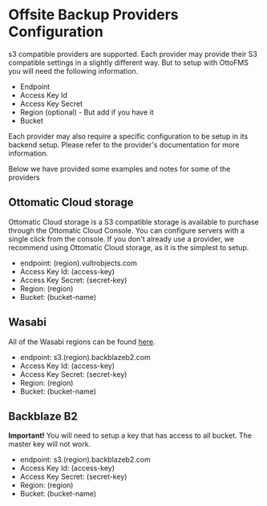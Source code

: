 # Offsite Backup Providers Configuration

s3 compatible providers are supported. Each provider may provide their S3 compatible settings in a slightly different way. But to setup with OttoFMS you will need the following information.

- Endpoint
- Access Key Id
- Access Key Secret
- Region (optional) - But add if you have it
- Bucket

Each provider may also require a specific configuration to be setup in its backend setup. Please refer to the provider's documentation for more information.

Below we have provided some examples and notes for some of the providers

## Ottomatic Cloud storage

Ottomatic Cloud storage is a S3 compatible storage is available to purchase through the Ottomatic Cloud Console. You can configure servers with a single click from the console. If you don't already use a provider, we recommend using Ottomatic Cloud storage, as it is the simplest to setup.

- endpoint: (region).vultrobjects.com
- Access Key Id: (access-key)
- Access Key Secret: (secret-key)
- Region: (region)
- Bucket: (bucket-name)

## Wasabi

All of the Wasabi regions can be found [here](https://knowledgebase.wasabi.com/hc/en-us/articles/360015106031-What-are-the-service-URLs-for-Wasabi-s-different-storage-regions).

- endpoint: s3.(region).backblazeb2.com
- Access Key Id: (access-key)
- Access Key Secret: (secret-key)
- Region: (region)
- Bucket: (bucket-name)

## Backblaze B2

**Important!** You will need to setup a key that has access to all bucket. The master key will not work.

- endpoint: s3.(region).backblazeb2.com
- Access Key Id: (access-key)
- Access Key Secret: (secret-key)
- Region: (region)
- Bucket: (bucket-name)
